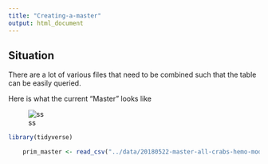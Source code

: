 ```yaml
---
title: "Creating-a-master"
output: html_document
---
```


## Situation
There are a lot of various files that need to be combined such that the table can be easily queried.



Here is what the current "Master" looks like

![ss](img/master.png)




```r
library(tidyverse)
```

```r
    prim_master <- read_csv("../data/20180522-master-all-crabs-hemo-mod2.csv")
```


